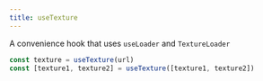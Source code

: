 ```yaml
---
title: useTexture
---
```


A convenience hook that uses `useLoader` and `TextureLoader`

```jsx
const texture = useTexture(url)
const [texture1, texture2] = useTexture([texture1, texture2])
```

<StoryBookLink link="loaders-texture" />

<StoryBookEmbed id="loaders-texture" />
